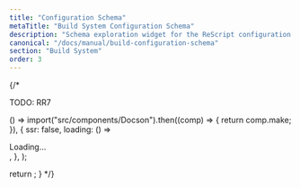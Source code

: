 ```yaml
---
title: "Configuration Schema"
metaTitle: "Build System Configuration Schema"
description: "Schema exploration widget for the ReScript configuration file"
canonical: "/docs/manual/build-configuration-schema"
section: "Build System"
order: 3
---
```



{/*

TODO: RR7 


  () =>
    import("src/components/Docson").then((comp) => {
      return comp.make;
    }),
  {
    ssr: false,
    loading: () => <div> Loading... </div>,
  },
);

  return <Docson tag="master" />;
}
*/}
